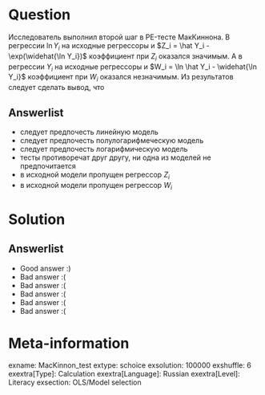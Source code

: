 Question
========
Исследователь выполнил второй шаг в PE-тесте МакКиннона. В регрессии $\ln Y_i$ на исходные регрессоры и $Z_i = \hat Y_i - \exp(\widehat{\ln Y_i})$ коэффициент при $Z_i$ оказался значимым. А в регрессии $Y_i$ на исходные регрессоры и $W_i = \ln \hat Y_i - \widehat{\ln Y_i}$ коэффициент при $W_i$ оказался незначимым. Из результатов следует сделать вывод, что


Answerlist
----------
*  следует предпочесть линейную модель
*  следует предпочесть полулогарифмеческую модель
*  следует предпочесть логарифмическую модель
*  тесты противоречат друг другу, ни одна из моделей не предпочитается
*  в исходной модели пропущен регрессор $Z_i$
*  в исходной модели пропущен регрессор $W_i$

Solution
========

Answerlist
----------
*  Good answer :)
*  Bad answer :(
*  Bad answer :(
*  Bad answer :(
*  Bad answer :(
*  Bad answer :(

Meta-information
================
exname: MacKinnon_test
extype: schoice
exsolution: 100000
exshuffle: 6
exextra[Type]: Calculation
exextra[Language]: Russian
exextra[Level]: Literacy
exsection: OLS/Model selection